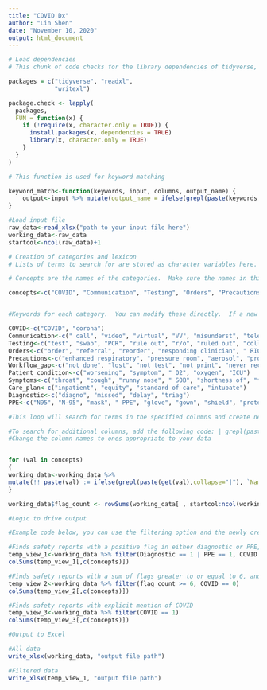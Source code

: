 ---
title: "COVID Dx"
author: "Lin Shen"
date: "November 10, 2020"
output: html_document
---

```{r} 
# Load dependencies
# This chunk of code checks for the library dependencies of tidyverse, readxl, and writexl and either installs them or loads them.  Copyright for the  libraries are owned by their respective owners.

packages = c("tidyverse", "readxl",
             "writexl")

package.check <- lapply(
  packages,
  FUN = function(x) {
    if (!require(x, character.only = TRUE)) {
      install.packages(x, dependencies = TRUE)
      library(x, character.only = TRUE)
    }
  }
)
```

```{r}
# This function is used for keyword matching

keyword_match<-function(keywords, input, columns, output_name) {
    output<-input %>% mutate(output_name = ifelse(grepl(paste(keywords,collapse="|")),  paste(column_tomatch,collapse="|"), ignore.case = TRUE), 1, 0)
}
```

```{r}
#Load input file 
raw_data<-read_xlsx("path to your input file here")
working_data<-raw_data
startcol<-ncol(raw_data)+1

```

```{r}
# Creation of categories and lexicon
# Lists of terms to search for are stored as character variables here.

# Concepts are the names of the categories.  Make sure the names in this list match the names of the variables you use as each for the variables containing the actual keywords

concepts<-c("COVID", "Communication", "Testing", "Orders", "Precautions", "Workflow_gap", "Patient_condition", "Symptoms",  "PPE", "Diagnostic", "Care_plan")


#Keywords for each category.  You can modify these directly.  If a new category is to be added altogether, it must be added to the concepts list above.

COVID<-c("COVID", "corona")
Communication<-c(" call", "video", "virtual", "VV", "misunderst", "telemedicine", "hear", "ipad", "communic", "phone")
Testing<-c("test", "swab", "PCR", "rule out", "r/o", "ruled out", "collect", "sample", "positive", "negative", "result")
Orders<-c("order", "referral", "reorder", "responding clinician", " RIC ")
Precautions<-c("enhanced respiratory", "pressure room", "aerosol", "procedure", "risk", "precaution")
Workflow_gap<-c("not done", "lost", "not test", "not print", "never received", "did not come in", "missed", "cancel", "delay", "lack of", "dropped the ball", "quality")
Patient_condition<-c("worsening", "symptom", " O2", "oxygen", "ICU")
Symptoms<-c("throat", "cough", "runny nose", " SOB", "shortness of", "fever", "chill", "rigor", "loss of", "flu-like")
Care_plan<-c("inpatient", "equity", "standard of care", "intubate")
Diagnostic<-c("diagno", "missed", "delay", "triag")
PPE<-c("N95", "N-95", "mask", " PPE", "glove", "gown", "shield", "protection")

```


```{r}
#This loop will search for terms in the specified columns and create new columns to indicate if matches were found.  Each new column will correspond to the "concepts" listed above.  The column will indicate with a 1 if a match was found or 0 if match was not found.

#To search for additional columns, add the following code: | grepl(paste(get(val),collapse="|"), `name of additional column`, ignore.case = TRUE) before: , 1, 0))
#Change the column names to ones appropriate to your data


for (val in concepts)
{
working_data<-working_data %>%
mutate(!! paste(val) := ifelse(grepl(paste(get(val),collapse="|"), `Name of first column here`, ignore.case = TRUE) | grepl(paste(get(val),collapse="|"), `Name of second column`, ignore.case = TRUE) , 1, 0))
}

working_data$flag_count <- rowSums(working_data[ , startcol:ncol(working_data)])
```



```{r}
#Logic to drive output

#Example code below, you can use the filtering option and the newly created columns to come up with your own custom logic

#Finds safety reports with a positive flag in either diagnostic or PPE, but not COVID
temp_view_1<-working_data %>% filter(Diagnostic == 1 | PPE == 1, COVID == 0) 
colSums(temp_view_1[,c(concepts)])

#Finds safety reports with a sum of flags greater to or equal to 6, and no explicit mentioned of COVID, which was the threshold we used at our institution to flag patients for review as part of a specific workflow
temp_view_2<-working_data %>% filter(flag_count >= 6, COVID == 0) 
colSums(temp_view_2[,c(concepts)])

#Finds safety reports with explicit mention of COVID
temp_view_3<-working_data %>% filter(COVID == 1) 
colSums(temp_view_3[,c(concepts)])

```

```{r}
#Output to Excel

#All data
write_xlsx(working_data, "output file path")

#Filtered data
write_xlsx(temp_view_1, "output file path")
```



